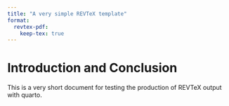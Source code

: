 ```yaml
---
title: "A very simple REVTeX template"
format: 
  revtex-pdf:
    keep-tex: true
---
```


# Introduction and Conclusion

This is a very short document for testing the production of REVTeX output with quarto.